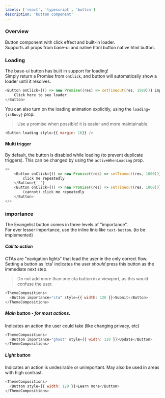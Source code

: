 ```yaml
---
labels: ['react', 'typescript', 'button']
description: 'button component'
---
```



### Overview

Button component with click effect and built-in loader.  
Supports all props from base-ui and native html button native html button.  

### Loading

The base-ui button has built in support for loading!  
Simply return a Promise from `onClick`, and button will automatically show a loader until it resolves.

```js live=true
<Button onClick={() => new Promise((res) => setTimeout(res, 1500))} importance="ghost">
	Click here to see loader
</Button>
```

You can also turn on the loading animation explicitly, using the `loading={isBusy}` prop.

> Use a promise when possible! it is easier and more maintainable.

```js live=true
<Button loading style={{ margin: 16}} />
```

#### Multi trigger

By default, the button is disabled while loading (to prevent duplicate triggers). This can be changed by using the `activeWhenLoading` prop.

```js live=true
<>
	<Button onClick={() => new Promise((res) => setTimeout(res, 1000))} activeWhenLoading importance="ghost">
		click me repeatedly
	</Button>{' '}
	<Button onClick={() => new Promise((res) => setTimeout(res, 1000))} importance="ghost">
		(cannot) click me repeatedly
	</Button>
</>
```


### importance 
The Evangelist button comes in three levels of "importance".  
For ever lesser importance, use the inline link-like `text-button`. (to be implemented)

##### Call to action  
CTAs are "navigation lights" that lead the user in the only correct flow.  
Setting a button as 'cta' indicates the user *should* press this button as the immediate next step.

> Do not add more than one cta button in a viewport, as this would confuse the user.

```js live
<ThemeCompositions>
  <Button importance="cta" style={{ width: 120 }}>Submit</Button>
</ThemeCompositions>
```

##### Main button - for most actions.
Indicates an action the user could take (like changing privacy, etc)

```js live
<ThemeCompositions>
  <Button importance="ghost" style={{ width: 120 }}>Update</Button>
</ThemeCompositions>
```

##### Light button
Indicates an action is undesirable or unimportant.
May also be used in areas with high contrast.

```js live
<ThemeCompositions>
  <Button style={{ width: 120 }}>Learn more</Button>
</ThemeCompositions>
```